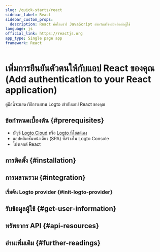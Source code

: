 ```yaml
---
slug: /quick-starts/react
sidebar_label: React
sidebar_custom_props:
  description: React คือไลบรารี JavaScript สำหรับสร้างส่วนติดต่อผู้ใช้
language: js
official_link: https://reactjs.org
app_type: Single page app
framework: React
---
```




# เพิ่มการยืนยันตัวตนให้กับแอป React ของคุณ (Add authentication to your React application)

คู่มือนี้จะแสดงวิธีการผสาน Logto เข้ากับแอป React ของคุณ

<GuideTip />

## ข้อกำหนดเบื้องต้น \{#prerequisites}

- บัญชี [Logto Cloud](https://cloud.logto.io) หรือ [Logto ที่โฮสต์เอง](/introduction/set-up-logto-oss)
- แอปพลิเคชันหน้าเดียว (SPA) ที่สร้างใน Logto Console
- โปรเจกต์ React

## การติดตั้ง \{#installation}

<Installation />

## การผสานรวม \{#integration}

### เริ่มต้น Logto provider \{#init-logto-provider}

<InitClient />

<ImplementSignInAndSignOut />

<Checkpoint />

## รับข้อมูลผู้ใช้ \{#get-user-information}

<GetUserInformation />

## ทรัพยากร API \{#api-resources}

<ApiResources />

## อ่านเพิ่มเติม \{#further-readings}

<FurtherReadings />
